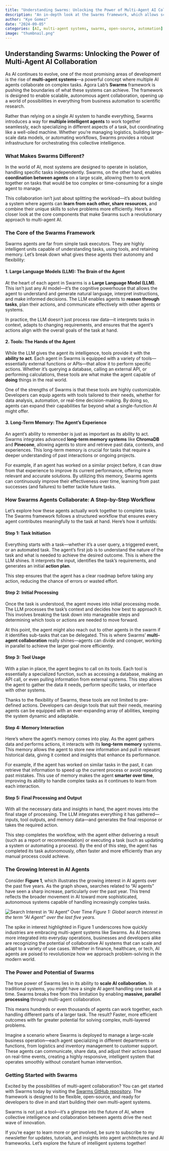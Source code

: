 ```yaml
---
title: "Understanding Swarms: Unlocking the Power of Multi-Agent AI Collaboration"
description: "An in-depth look at the Swarms framework, which allows scalable multi-agent collaboration using AI. Discover how agents work together to perform complex tasks autonomously."
author: "Kye Gomez"
date: "2024-09-05"
categories: [AI, multi-agent systems, swarms, open-source, automation]
image: "thumbnail.png"
---
```


## Understanding Swarms: Unlocking the Power of Multi-Agent AI Collaboration

As AI continues to evolve, one of the most promising areas of development is the rise of **multi-agent systems**—a powerful concept where multiple AI agents collaborate on complex tasks. Agora Lab’s **Swarms** framework is pushing the boundaries of what these systems can achieve. The framework is designed to enable scalable, autonomous agent collaboration, opening up a world of possibilities in everything from business automation to scientific research. 

Rather than relying on a single AI system to handle everything, Swarms introduces a way for **multiple intelligent agents** to work together seamlessly, each specializing in different aspects of a task, but coordinating like a well-oiled machine. Whether you're managing logistics, building large-scale data models, or automating workflows, Swarms provides a robust infrastructure for orchestrating this collective intelligence.

### What Makes Swarms Different?

In the world of AI, most systems are designed to operate in isolation, handling specific tasks independently. Swarms, on the other hand, enables **coordination between agents** on a large scale, allowing them to work together on tasks that would be too complex or time-consuming for a single agent to manage.

This collaboration isn't just about splitting the workload—it's about building a system where agents can **learn from each other, share resources**, and combine their unique skills to solve problems more efficiently. Here’s a closer look at the core components that make Swarms such a revolutionary approach to multi-agent AI.

### The Core of the Swarms Framework

Swarms agents are far from simple task executors. They are highly intelligent units capable of understanding tasks, using tools, and retaining memory. Let’s break down what gives these agents their autonomy and flexibility:

#### 1. **Large Language Models (LLM): The Brain of the Agent**
At the heart of each agent in Swarms is a **Large Language Model (LLM)**. This isn’t just any AI model—it’s the cognitive powerhouse that allows the agent to understand and generate natural language, interpret instructions, and make informed decisions. The LLM enables agents to **reason through tasks**, plan their actions, and communicate effectively with other agents or systems.

In practice, the LLM doesn’t just process raw data—it interprets tasks in context, adapts to changing requirements, and ensures that the agent’s actions align with the overall goals of the task at hand.

#### 2. **Tools: The Hands of the Agent**
While the LLM gives the agent its intelligence, tools provide it with the **ability to act**. Each agent in Swarms is equipped with a variety of tools—essentially external functions or APIs—that allow it to perform specific actions. Whether it’s querying a database, calling an external API, or performing calculations, these tools are what make the agent capable of **doing** things in the real world.

One of the strengths of Swarms is that these tools are highly customizable. Developers can equip agents with tools tailored to their needs, whether for data analysis, automation, or real-time decision-making. By doing so, agents can expand their capabilities far beyond what a single-function AI might offer.

#### 3. **Long-Term Memory: The Agent’s Experience**
An agent’s ability to remember is just as important as its ability to act. Swarms integrates advanced **long-term memory systems** like **ChromaDB** and **Pinecone**, allowing agents to store and retrieve past data, contexts, and experiences. This long-term memory is crucial for tasks that require a deeper understanding of past interactions or ongoing projects.

For example, if an agent has worked on a similar project before, it can draw from that experience to improve its current performance, offering more relevant and accurate solutions. By utilizing this memory, Swarms agents can continuously improve their effectiveness over time, learning from past successes (and failures) to better tackle future tasks.

### How Swarms Agents Collaborate: A Step-by-Step Workflow

Let’s explore how these agents actually work together to complete tasks. The Swarms framework follows a structured workflow that ensures every agent contributes meaningfully to the task at hand. Here's how it unfolds:

#### **Step 1: Task Initiation**
Everything starts with a task—whether it's a user query, a triggered event, or an automated task. The agent’s first job is to understand the nature of the task and what is needed to achieve the desired outcome. This is where the LLM shines. It interprets the input, identifies the task’s requirements, and generates an initial **action plan**.

This step ensures that the agent has a clear roadmap before taking any action, reducing the chance of errors or wasted effort.

#### **Step 2: Initial Processing**
Once the task is understood, the agent moves into initial processing mode. The LLM processes the task’s context and decides how best to approach it. This involves breaking the task down into manageable steps and determining which tools or actions are needed to move forward.

At this point, the agent might also reach out to other agents in the swarm if it identifies sub-tasks that can be delegated. This is where Swarms’ **multi-agent collaboration** really shines—agents can divide and conquer, working in parallel to achieve the larger goal more efficiently.

#### **Step 3: Tool Usage**
With a plan in place, the agent begins to call on its tools. Each tool is essentially a specialized function, such as accessing a database, making an API call, or even pulling information from external systems. This step allows the agent to gather the data it needs, perform specific tasks, or interface with other systems.

Thanks to the flexibility of Swarms, these tools are not limited to pre-defined actions. Developers can design tools that suit their needs, meaning agents can be equipped with an ever-expanding array of abilities, keeping the system dynamic and adaptable.

#### **Step 4: Memory Interaction**
Here’s where the agent’s memory comes into play. As the agent gathers data and performs actions, it interacts with its **long-term memory** systems. This memory allows the agent to store new information and pull in relevant historical data, giving it context and insights that enhance its performance.

For example, if the agent has worked on similar tasks in the past, it can retrieve that information to speed up the current process or avoid repeating past mistakes. This use of memory makes the agent **smarter over time**, improving its ability to handle complex tasks as it continues to learn from each interaction.

#### **Step 5: Final Processing and Output**
With all the necessary data and insights in hand, the agent moves into the final stage of processing. The LLM integrates everything it has gathered—inputs, tool outputs, and memory data—and generates the final response or takes the required action.

This step completes the workflow, with the agent either delivering a result (such as a report or recommendation) or executing a task (such as updating a system or automating a process). By the end of this step, the agent has completed its task autonomously, often faster and more efficiently than any manual process could achieve.

### The Growing Interest in AI Agents

Consider **Figure 1**, which illustrates the growing interest in AI agents over the past five years. As the graph shows, searches related to "AI agents" have seen a sharp increase, particularly over the past year. This trend reflects the broader movement in AI toward more sophisticated, autonomous systems capable of handling increasingly complex tasks.

::: {#fig-agent_over_time}
![Search Interest in "AI Agent" Over Time](agent_over_time.png)
*Figure 1: Global search interest in the term "AI Agent" over the last five years.*
:::

The spike in interest highlighted in Figure 1 underscores how quickly industries are embracing multi-agent systems like Swarms. As AI becomes more integrated into everyday operations, businesses and developers alike are recognizing the potential of collaborative AI systems that can scale and adapt to a variety of use cases. Whether in finance, healthcare, or tech, AI agents are poised to revolutionize how we approach problem-solving in the modern world.

### The Power and Potential of Swarms

The true power of Swarms lies in its ability to **scale AI collaboration**. In traditional systems, you might have a single AI agent handling one task at a time. Swarms breaks free from this limitation by enabling **massive, parallel processing** through multi-agent collaboration. 

This means hundreds or even thousands of agents can work together, each handling different parts of a larger task. The result? Faster, more efficient outcomes with far greater potential for solving complex, multi-layered problems.

Imagine a scenario where Swarms is deployed to manage a large-scale business operation—each agent specializing in different departments or functions, from logistics and inventory management to customer support. These agents can communicate, share data, and adjust their actions based on real-time events, creating a highly responsive, intelligent system that operates smoothly without constant human intervention.

### Getting Started with Swarms

Excited by the possibilities of multi-agent collaboration? You can get started with Swarms today by visiting the [Swarms GitHub repository](https://github.com/kyegomez/swarms). The framework is designed to be flexible, open-source, and ready for developers to dive in and start building their own multi-agent systems.

Swarms is not just a tool—it’s a glimpse into the future of AI, where collective intelligence and collaboration between agents drive the next wave of innovation.

If you’re eager to learn more or get involved, be sure to subscribe to my newsletter for updates, tutorials, and insights into agent architectures and AI frameworks. Let’s explore the future of intelligent systems together!